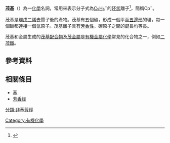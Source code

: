 {{Chembox
| ImageFile = Cyclopentadienyl-Anion.svg
| ImageCaption = 茂基陰離子
| ImageSize = 100px
| Section1 = {{Chembox Identifiers
| CASNo = 2143-53-5
| CASNo_Ref = {{cascite|changed|??}}
|   PubChem  =  137443
|   PubChem_Ref  = {{Pubchemcite|correct|pubchem}}|   ChemSpiderID  =  121110
|   ChemSpiderID_Ref  = {{chemspidercite|correct|chemspider}}|   ChEBI  =  36769
|   Beilstein  =  2070324
|   Gmelin  =  323080
|   SMILES  =  c1ccc[cH-]1
|   SMILES1  =  [CH]1C=CC=C1
|   StdInChI  =  1S/C5H5/c1-2-4-5-3-1/h1-5H
|   StdInChI_Ref  = {{stdinchicite|correct|chemspider}}|   StdInChIKey  =  HPYIUKIBUJFXII-UHFFFAOYSA-N
|   StdInChIKey_Ref  = {{stdinchicite|correct|chemspider}}
}}
| Section2 = {{Chembox Properties
|  C = 5
|  H = 5
|  ExactMass = 65.039125160 g/mol
}}
}}

'''茂基'''（{{lang-en|cyclopentadienyl}}）為一[[化學|化學]]名詞，常用來表示分子式為[[碳|C]]<sub>5</sub>[[氫|H]]<sub>5</sub><sup><nowiki>−</nowiki></sup>的[[环状化合物|环状]]離子<ref name = "cyclopentadienyl (CHEBI:36769)" >{{Cite web|url = https://www.ebi.ac.uk/chebi/searchId.do?chebiId=36769|title = cyclopentadienyl (CHEBI:36769)|work = Chemical Entities of Biological interest (ChEBI)|author = Reino Unido|publisher= European Bioinformatics Instititute}}</ref>，簡稱Cp<sup><nowiki>−</nowiki></sup>。

茂基是[[環戊二烯|環戊二烯]]去質子後的產物。茂基有五個碳，形成一個平面[[五邊形|五邊形]]的環，每一個碳都連接一個氫原子。茂基離子具有[[芳香性|芳香性]]，碳原子之間的鍵長均等長。

茂基和金屬生成的[[茂基配合物|茂基配合物]]及[[茂金屬|茂金屬]]是[[有機金屬化學|有機金屬化學]]常見的化合物之一，例如[[二茂鐵|二茂鐵]]。

==參考資料==
{{reflist}}

==相關條目==
*[[苯|苯]]
*[[芳香烃|芳香烃]]

{{有機化合物小作品}}
[[Category:有機化學|Category:有機化學]]
[[分類:非苯芳烴|分類:非苯芳烴]]